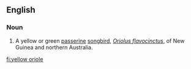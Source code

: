 ==English==

===Noun===
{{wikipedia|Australasian Yellow Oriole|Yellow Oriole}}
{{en-noun}}

# A yellow or green [[passerine]] [[songbird]], ''[[Oriolus flavocinctus]]'', of New Guinea and northern Australia.

[[fi:yellow oriole]]